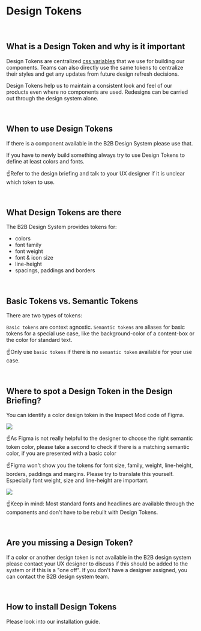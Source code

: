 
<Meta title="Guidelines/Design Tokens" />

# Design Tokens

<br />

## What is a Design Token and why is it important

Design Tokens are centralized [css variables](https://developer.mozilla.org/en-US/docs/Web/CSS/Using_CSS_custom_properties) that we use for building our components.
Teams can also directly use the same tokens to centralize their styles and get any updates from future design refresh decisions.

Design Tokens help us to maintain a consistent look and feel of our products even where no components are used. Redesigns can be carried out through the design system alone.

<br />

## When to use Design Tokens

If there is a component available in the B2B Design System please use that.

If you have to newly build something always try to use Design Tokens to define at least colors and fonts.

☝️Refer to the design briefing and talk to your UX designer if it is unclear which token to use.

<br />

## What Design Tokens are there

The B2B Design System provides tokens for:

- colors
- font family
- font weight
- font & icon size
- line-height
- spacings, paddings and borders

<br />

## Basic Tokens vs. Semantic Tokens

There are two types of tokens:

`Basic tokens` are context agnostic. `Semantic tokens` are aliases for basic tokens for a special use case, like the
background-color of a content-box or the color for standard text.

☝️Only use `basic tokens` if there is no `semantic token` available for your use case.

<br />

## Where to spot a Design Token in the Design Briefing?

You can identify a color design token in the Inspect Mod
code of Figma.

<div style={{ display: 'flex' }}>
  <img src={figmaImage} width={540} />
</div>

☝️As Figma is not really helpful to the designer to choose the right semantic token color, please take a second to check if there is a matching semantic color, if you are presented with a basic color

☝️Figma won't show you the tokens for font size, family, weight, line-height, borders, paddings and margins. Please try to translate this yourself. Especially font weight, size and line-height are important.

<img src={figmaFonts} width={170} />

☝️Keep in mind: Most standard <LinkTo kind="Components/Content/Paragraph" story="Default">fonts</LinkTo> and <LinkTo
kind="Components/Content/Headline" story="Default Headline 400">headlines</LinkTo> are available through the
components and don't have to be rebuilt with Design Tokens.

<br />

## Are you missing a Design Token?

If a color or another design token is not available in the B2B design system please contact your UX designer to discuss if this should be added to the system or if this is a "one off". If you don't have a designer assigned, you can contact the B2B design system team.

<br />

## How to install Design Tokens

Please look into our <LinkTo kind="Getting Started/Design Tokens Installation">installation guide</LinkTo>.
